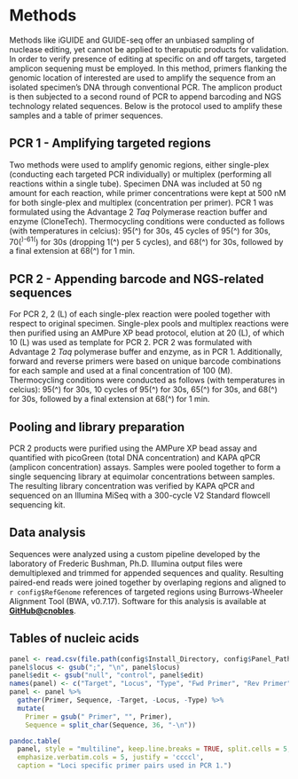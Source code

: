 \newpage
# Methods

Methods like iGUIDE and GUIDE-seq offer an unbiased sampling of nuclease editing, yet cannot be applied to theraputic products for validation. In order to verify presence of editing at specific on and off targets, targeted amplicon sequening must be employed. In this method, primers flanking the genomic location of interested are used to amplify the sequence from an isolated specimen's DNA through conventional PCR. The amplicon product is then subjected to a second round of PCR to append barcoding and NGS technology related sequences. Below is the protocol used to amplify these samples and a table of primer sequences.

## PCR 1 - Amplifying targeted regions

Two methods were used to amplify genomic regions, either single-plex (conducting each targeted PCR individually) or multiplex (performing all reactions within a single tube). Specimen DNA was included at 50 ng amount for each reaction, while primer concentrations were kept at 500 nM for both single-plex and multiplex (concentration per primer). PCR 1 was formulated using the Advantage 2 *Taq* Polymerase reaction buffer and enzyme (CloneTech). Thermocycling conditions were conducted as follows (with temperatures in celcius): 95\(^\circ \) for 30s, 45 cycles of 95\(^\circ \) for 30s, 70\(^\circ \)-61\(^\circ \) for 30s (dropping 1\(^\circ \) per 5 cycles), and 68\(^\circ \) for 30s, followed by a final extension at 68\(^\circ \) for 1 min. 

## PCR 2 - Appending barcode and NGS-related sequences

For PCR 2, 2 \(\mu L\) of each single-plex reaction were pooled together with respect to original specimen. Single-plex pools and multiplex reactions were then purified using an AMPure XP bead protocol, elution at 20 \(\mu L\), of which 10 \(\mu L\) was used as template for PCR 2. PCR 2 was formulated with Advantage 2 *Taq* polymerase buffer and enzyme, as in PCR 1. Additionally, forward and reverse primers were based on unique barcode combinations for each sample and used at a final concentration of 100 \(\mu M\). Thermocycling conditions were conducted as follows (with temperatures in celcius): 95\(^\circ \) for 30s, 10 cycles of 95\(^\circ \) for 30s, 65\(^\circ \) for 30s, and 68\(^\circ \) for 30s, followed by a final extension at 68\(^\circ \) for 1 min.

## Pooling and library preparation
PCR 2 products were purified using the AMPure XP bead assay and quantified with picoGreen (total DNA concentration) and KAPA qPCR (amplicon concentration) assays. Samples were pooled together to form a single sequencing library at equimolar concentrations between samples. The resulting library concentration was verified by KAPA qPCR and sequenced on an Illumina MiSeq with a 300-cycle V2 Standard flowcell sequencing kit.

## Data analysis
Sequences were analyzed using a custom pipeline developed by the laboratory of Frederic Bushman, Ph.D. Illumina output files were demultiplexed and trimmed for appended sequences and quality. Resulting paired-end reads were joined together by overlaping regions and aligned to `r config$RefGenome` references of targeted regions using Burrows-Wheeler Alignment Tool (BWA, v0.7.17). Software for this analysis is available at [**GitHub@cnobles**](https://github.com/cnobles).

\newpage
## Tables of nucleic acids

```r
panel <- read.csv(file.path(config$Install_Directory, config$Panel_Path), header = TRUE)
panel$locus <- gsub(";", "\n", panel$locus)
panel$edit <- gsub("null", "control", panel$edit)
names(panel) <- c("Target", "Locus", "Type", "Fwd Primer", "Rev Primer")
panel <- panel %>%
  gather(Primer, Sequence, -Target, -Locus, -Type) %>%
  mutate(
    Primer = gsub(" Primer", "", Primer),
    Sequence = split_char(Sequence, 36, "-\n"))

pandoc.table(
  panel, style = "multiline", keep.line.breaks = TRUE, split.cells = 5,
  emphasize.verbatim.cols = 5, justify = 'ccccl',
  caption = "Loci specific primer pairs used in PCR 1.")
```
